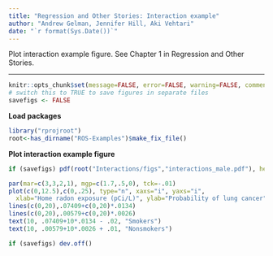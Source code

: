 ```yaml
---
title: "Regression and Other Stories: Interaction example"
author: "Andrew Gelman, Jennifer Hill, Aki Vehtari"
date: "`r format(Sys.Date())`"
---
```

Plot interaction example figure. See Chapter 1 in Regression and
Other Stories.

-------------


```r
knitr::opts_chunk$set(message=FALSE, error=FALSE, warning=FALSE, comment=NA)
# switch this to TRUE to save figures in separate files
savefigs <- FALSE
```

**Load packages**

```r
library("rprojroot")
root<-has_dirname("ROS-Examples")$make_fix_file()
```

**Plot interaction example figure**

```r
if (savefigs) pdf(root("Interactions/figs","interactions_male.pdf"), height=4, width=6)
```
```r
par(mar=c(3,3,2,1), mgp=c(1.7,.5,0), tck=-.01)
plot(c(0,12.5),c(0,.25), type="n", xaxs="i", yaxs="i",
  xlab="Home radon exposure (pCi/L)", ylab="Probability of lung cancer", bty="l", main="Example of an interaction") 
lines(c(0,20),.07409+c(0,20)*.0134)
lines(c(0,20),.00579+c(0,20)*.0026)
text(10, .07409+10*.0134 - .02, "Smokers")
text(10, .00579+10*.0026 + .01, "Nonsmokers")
```
```r
if (savefigs) dev.off()
```

